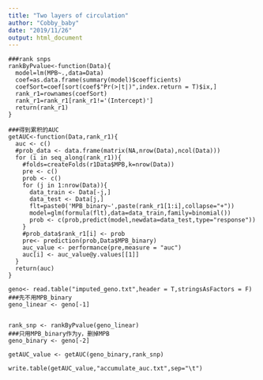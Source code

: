 ```yaml
---
title: "Two layers of circulation"
author: "Cobby_baby"
date: "2019/11/26"
output: html_document
---
```


```library(ROCR)
###rank snps
rankByPvalue<-function(Data){
  model=lm(MPB~.,data=Data)
  coef=as.data.frame(summary(model)$coefficients)
  coefSort=coef[sort(coef$"Pr(>|t|)",index.return = T)$ix,]
  rank_r1=rownames(coefSort)
  rank_r1=rank_r1[rank_r1!='(Intercept)']
  return(rank_r1)
}

###得到累积的AUC
getAUC<-function(Data,rank_r1){
  auc <- c()
  #prob_data <- data.frame(matrix(NA,nrow(Data),ncol(Data)))
  for (i in seq_along(rank_r1)){
    #folds=createFolds(r1Data$MPB,k=nrow(Data))
    pre <- c()
    prob <- c()
    for (j in 1:nrow(Data)){
      data_train <- Data[-j,]
      data_test <- Data[j,]
      flt=paste0('MPB_binary~',paste(rank_r1[1:i],collapse="+"))
      model=glm(formula(flt),data=data_train,family=binomial())
      prob <- c(prob,predict(model,newdata=data_test,type="response"))
    }
    #prob_data$rank_r1[i] <- prob
    pre<- prediction(prob,Data$MPB_binary)
    auc_value <- performance(pre,measure = "auc")
    auc[i] <- auc_value@y.values[[1]]
  }
  return(auc)
}

geno<- read.table("imputed_geno.txt",header = T,stringsAsFactors = F)
###先不用MPB_binary
geno_linear <- geno[-1]


rank_snp <- rankByPvalue(geno_linear)
###只用MPB_binary作为y，删掉MPB
geno_binary <- geno[-2]

getAUC_value <- getAUC(geno_binary,rank_snp)

write.table(getAUC_value,"accumulate_auc.txt",sep="\t")
```

